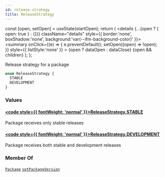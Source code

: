 ```yaml
---
id: release-strategy
title: ReleaseStrategy
---
```









  const [open, setOpen] = useState(startOpen);
  return (
    <details {...(open ? { open: true } : {})} className="details" style={{ border:'none', boxShadow:'none', background:'var(--ifm-background-color)' }}>
      <summary
        onClick={(e) => {
          e.preventDefault();
          setOpen((open) => !open);
        }}
        style={{ listStyle:'none' }}
      >
      {open ? dataOpen : dataClose}
      </summary>
      {open && children}
    </details>
  );
};








Release strategy for a package


```graphql
enum ReleaseStrategy {
  STABLE
  DEVELOPMENT
}
```




### Values

#### [<code style={{ fontWeight: 'normal' }}>ReleaseStrategy.<b>STABLE</b></code>](#)  
Package receives only stable releases


#### [<code style={{ fontWeight: 'normal' }}>ReleaseStrategy.<b>DEVELOPMENT</b></code>](#)  
Package receives both stable and development releases






### Member Of

[`Package`](/swapi/types/objects/package.mdx)  <Badge class="badge badge--secondary badge--relation" text="object"/><Bullet />[`setPackageVersion`](/swapi/operations/mutations/set-package-version.mdx)  <Badge class="badge badge--secondary badge--relation" text="mutation"/>